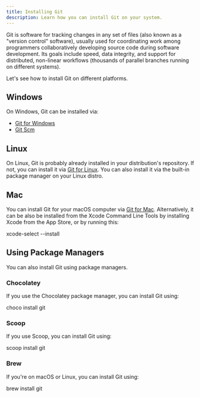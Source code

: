 ```yaml
---
title: Installing Git
description: Learn how you can install Git on your system.
---
```


Git is software for tracking changes in any set of files (also known as a "version control" software), usually used for coordinating work among programmers collaboratively developing source code during software development. Its goals include speed, data integrity, and support for distributed, non-linear workflows (thousands of parallel branches running on different systems).

Let's see how to install Git on different platforms.

## Windows

On Windows, Git can be installed via:

* [Git for Windows](https://gitforwindows.org)
* [Git Scm](https://git-scm.com/download/windows)

## Linux

On Linux, Git is probably already installed in your distribution's repository. If not, you can install it via [Git for Linux](https://git-scm.com/download/linux). You can also install it via the built-in package manager on your Linux distro.

## Mac

You can install Git for your macOS computer via [Git for Mac](https://git-scm.com/download/mac). Alternatively, it can be also be installed from the Xcode Command Line Tools by installing Xcode from the App Store, or by running this:

xcode-select --install

## Using Package Managers

You can also install Git using package managers.

### Chocolatey

If you use the Chocolatey package manager, you can install Git using:

choco install git

### Scoop

If you use Scoop, you can install Git using:

scoop install git

### Brew

If you're on macOS or Linux, you can install Git using:

brew install git
